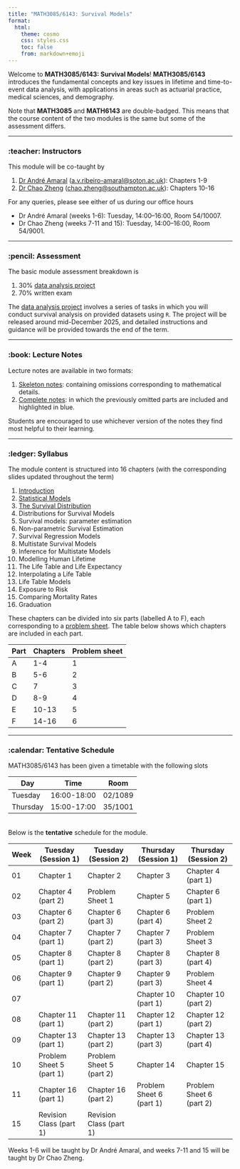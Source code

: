 ```yaml
---
title: "MATH3085/6143: Survival Models"
format:
  html:
    theme: cosmo
    css: styles.css
    toc: false
    from: markdown+emoji
---
```


Welcome to **[MATH3085/6143: Survival Models]{.attention}**! **MATH3085/6143** introduces the fundamental concepts and key issues in lifetime and time-to-event data analysis, with applications in areas such as actuarial practice, medical sciences, and demography. 

Note that **MATH3085** and **MATH6143** are double-badged. This means that the course content of the two modules is the same but some of the assessment differs.

---

### :teacher: **Instructors**

This module will be co-taught by 

1. [Dr André Amaral](https://www.avramaral.com/){target="_blank"} ([a.v.ribeiro-amaral@soton.ac.uk](mailto:a.v.ribeiro-amaral@soton.ac.uk)): Chapters 1-9
2. [Dr Chao Zheng](https://www.personal.soton.ac.uk/cz1y20/){target="_blank"} ([chao.zheng@southampton.ac.uk](mailto:chao.zheng@southampton.ac.uk)): Chapters 10-16

For any queries, please see either of us during our office hours

- Dr André Amaral (weeks 1-6): Tuesday, 14:00–16:00, Room 54/10007.
- Dr Chao Zheng (weeks 7-11 and 15): Tuesday, 14:00–16:00, Room 54/9001.

---

### :pencil: **Assessment**

The basic module assessment breakdown is

1. 30% [data analysis project](project.html)
2. 70% written exam

The [data analysis project](project.html) involves a series of tasks in which you will conduct survival analysis on provided datasets using `R`. The project will be released around mid-December 2025, and detailed instructions and guidance will be provided towards the end of the term.

---

### :book: **Lecture Notes**  

Lecture notes are available in two formats:

1. <a href="/lecture_notes/skeleton.pdf" download>Skeleton notes</a>: containing omissions corresponding to mathematical details.
2. <a href="/lecture_notes/complete.pdf" download>Complete notes</a>: in which the previously omitted parts are included and highlighted in blue.

Students are encouraged to use whichever version of the notes they find most helpful to their learning.

---

### :ledger: **Syllabus**

The module content is structured into 16 chapters (with the corresponding slides updated throughout the term)

1.  [Introduction](/slides/_output/chap_1.html)
2.  [Statistical Models](/slides/_output/chap_2.html)
3.  [The Survival Distribution](/slides/_output/chap_3.html)
4.  Distributions for Survival Models <!--(/slides/_output/chap_4.html)-->
5.  Survival models: parameter estimation <!--(/slides/_output/chap_5.html)-->
6.  Non-parametric Survival Estimation <!--(/slides/_output/chap_6.html)-->
7.  Survival Regression Models <!--(/slides/_output/chap_7.html)-->
8.  Multistate Survival Models <!--(/slides/_output/chap_8.html)-->
9.  Inference for Multistate Models <!--(/slides/_output/chap_9.html)-->
10. Modelling Human Lifetime
11. The Life Table and Life Expectancy
12. Interpolating a Life Table
13. Life Table Models
14. Exposure to Risk
15. Comparing Mortality Rates
16. Graduation

These chapters can be divided into six parts (labelled A to F), each corresponding to a [problem sheet](/problem_sheets.html). The table below shows which chapters are included in each part.

:::{.small-text}
| Part | Chapters | Problem sheet |
|------|----------|---------------|
| A    | 1-4      | 1             |
| B    | 5-6      | 2             |
| C    | 7        | 3             |
| D    | 8-9      | 4             |
| E    | 10-13    | 5             |
| F    | 14-16    | 6             |
:::

---

### :calendar: **Tentative Schedule** 

MATH3085/6143 has been given a timetable with the following slots

:::{.small-text}
| Day       | Time       | Room   |
|-----------|------------|--------|
| Tuesday   | 16:00-18:00 | 02/1089 |
| Thursday  | 15:00-17:00 | 35/1001 |
:::

<div style="margin-top: 25pt;"></div>

Below is the **tentative** schedule for the module.   

:::{.small-text}
| Week | Tuesday (Session 1)  | Tuesday (Session 2)  | Thursday (Session 1) | Thursday (Session 2) |
| ---- | -------------------- | -------------------- | -------------------- | -------------------- | 
| [01]{.inst1}   | Chapter 1            | Chapter 2            | Chapter 3            | Chapter 4 (part 1)   | 
| [02]{.inst1}   | Chapter 4 (part 2)   | Problem Sheet 1      | Chapter 5            | Chapter 6 (part 1)   | 
| [03]{.inst1}   | Chapter 6 (part 2)   | Chapter 6 (part 3)   | Chapter 6 (part 4)   | Problem Sheet 2      | 
| [04]{.inst1}   | Chapter 7 (part 1)   | Chapter 7 (part 2)   | Chapter 7 (part 3)   | Problem Sheet 3      | 
| [05]{.inst1}   | Chapter 8 (part 1)   | Chapter 8 (part 2)   | Chapter 8 (part 3)   | Chapter 8 (part 4)   | 
| [06]{.inst1}   | Chapter 9 (part 1)   | Chapter 9 (part 2)   | Chapter 9 (part 3)   | Problem Sheet 4      | <!-- Ends in Nov 09 -->
| [07]{.inst2}   |                      |                      | Chapter 10 (part 1)  | Chapter 10 (part 2)  | 
| [08]{.inst2}   | Chapter 11 (part 1)  | Chapter 11 (part 2)  | Chapter 12 (part 1)  | Chapter 12 (part 2)  | 
| [09]{.inst2}   | Chapter 13 (part 1)  | Chapter 13 (part 2)  | Chapter 13 (part 3)  | Chapter 13 (part 4)  | 
| [10]{.inst2}   | Problem Sheet 5 (part 1) |   Problem Sheet 5 (part 2)| Chapter 14  |  Chapter 15          | 
| [11]{.inst2}   | Chapter 16 (part 1)  | Chapter 16 (part 2)  | Problem Sheet 6 (part 1) | Problem Sheet 6 (part 2) | 
| [15]{.inst2}   | Revision Class (part 1) |  Revision Class (part 1) |               |                      | <!-- Ends in Jan 11 -->
:::

Weeks [1-6]{.inst1} will be taught by [Dr André Amaral]{.inst1}, and weeks [7-11 and 15]{.inst2} will be taught by [Dr Chao Zheng]{.inst2}.
